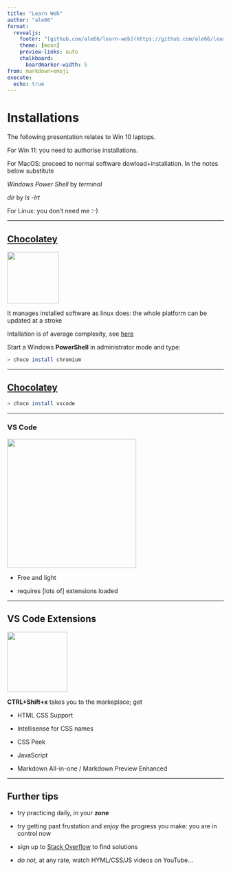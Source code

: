 ```yaml
---
title: "Learn Web"
author: "ale66"
format: 
  revealjs:
    footer: "[github.com/ale66/learn-web](https://github.com/ale66/learn-web)&nbsp;&nbsp;&nbsp;"
    theme: [moon]
    preview-links: auto
    chalkboard: 
      boardmarker-width: 5
from: markdown+emoji
execute:
  echo: true
---
```


# Installations

The following presentation relates to Win 10 laptops. 

For Win 11: you need to authorise installations. 

For MacOS: proceed to normal software dowload+installation. 
In the notes below substitute 

*Windows Power Shell* by *terminal*

*dir* by *ls -lrt*

For Linux: you don't need me :-)
  
---

## [Chocolatey](https://chocolatey.org/)

<img src="./images/choco.jpg" height="120">

It manages installed software as linux does: the whole platform can be updated at a stroke

Intallation is of average complexity, see [here](https://chocolatey.org/install)

Start a Windows __PowerShell__ in administrator mode and type:

```bash
> choco install chromium
```

---

## [Chocolatey](https://chocolatey.org/)

```bash
> choco install vscode
```

---

### VS Code

<img src="./images/vscode.png" height="300">

* Free and light

* requires [lots of] extensions loaded

---

## VS Code Extensions

<img src="./images/vscode-extensions.png" height="140">

__CTRL+Shift+x__ takes you to the markeplace; get

* HTML CSS Support

* Intellisense for CSS names

* CSS Peek

* JavaScript

* Markdown All-in-one / Markdown Preview Enhanced


---

## Further tips

* try practicing daily, in your __zone__

* try getting past frustation and *enjoy* the progress you make: you are in control now

* sign up to [Stack Overflow](https://stackoverflow.com/) to find solutions

* *do not,* at any rate, watch HYML/CSS/JS videos on YouTube...
